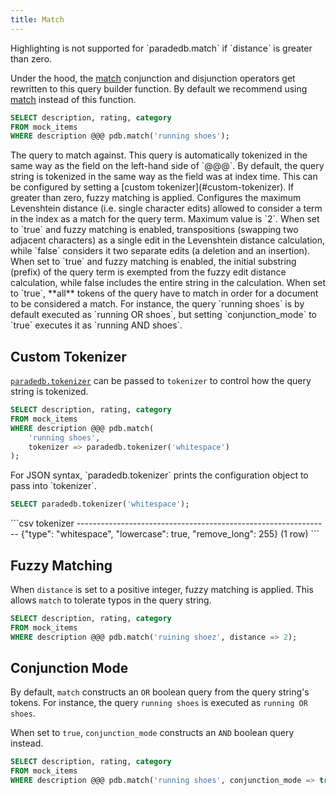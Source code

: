 ```yaml
---
title: Match
---
```


<Note>
  Highlighting is not supported for `paradedb.match` if `distance` is greater
  than zero.
</Note>

Under the hood, the [match](/documentation/v2/full-text/match) conjunction and disjunction operators get rewritten to this query builder function.
By default we recommend using [match](/documentation/v2/full-text/term) instead of this function.

```sql
SELECT description, rating, category
FROM mock_items
WHERE description @@@ pdb.match('running shoes');
```

<div className="mt-8" />

<ParamField body="value" required>
  The query to match against. This query is automatically tokenized in the same
  way as the field on the left-hand side of `@@@`.
</ParamField>
<ParamField body="tokenizer">
  By default, the query string is tokenized in the same way as the field was at
  index time. This can be configured by setting a [custom
  tokenizer](#custom-tokenizer).
</ParamField>
<ParamField body="distance" default={0}>
  If greater than zero, fuzzy matching is applied. Configures the maximum
  Levenshtein distance (i.e. single character edits) allowed to consider a term
  in the index as a match for the query term. Maximum value is `2`.
</ParamField>
<ParamField body="transposition_cost_one" default={true}>
  When set to `true` and fuzzy matching is enabled, transpositions (swapping two
  adjacent characters) as a single edit in the Levenshtein distance calculation,
  while `false` considers it two separate edits (a deletion and an insertion).
</ParamField>
<ParamField body="prefix" default={false}>
  When set to `true` and fuzzy matching is enabled, the initial substring
  (prefix) of the query term is exempted from the fuzzy edit distance
  calculation, while false includes the entire string in the calculation.
</ParamField>
<ParamField body="conjunction_mode" default={false}>
  When set to `true`, **all** tokens of the query have to match in order for a
  document to be considered a match. For instance, the query `running shoes` is
  by default executed as `running OR shoes`, but setting `conjunction_mode` to
  `true` executes it as `running AND shoes`.
</ParamField>

## Custom Tokenizer

[`paradedb.tokenizer`](/documentation/indexing/tokenizers#tokenizing-a-query) can be passed to `tokenizer` to control how the query string is tokenized.

```sql Function Syntax
SELECT description, rating, category
FROM mock_items
WHERE description @@@ pdb.match(
    'running shoes',
    tokenizer => paradedb.tokenizer('whitespace')
);
```

<Note>
For JSON syntax, `paradedb.tokenizer` prints the configuration object to pass into `tokenizer`.

```sql
SELECT paradedb.tokenizer('whitespace');
```

<Accordion title="Expected Response">
```csv
                           tokenizer
---------------------------------------------------------------
 {"type": "whitespace", "lowercase": true, "remove_long": 255}
(1 row)
```
</Accordion>

</Note>

## Fuzzy Matching

When `distance` is set to a positive integer, fuzzy matching is applied. This allows `match` to tolerate typos in the query string.

```sql
SELECT description, rating, category
FROM mock_items
WHERE description @@@ pdb.match('ruining shoez', distance => 2);
```

## Conjunction Mode

By default, `match` constructs an `OR` boolean query from the query string's tokens. For instance, the query `running shoes` is executed as `running OR shoes`.

When set to `true`, `conjunction_mode` constructs an `AND` boolean query instead.

```sql Function Syntax
SELECT description, rating, category
FROM mock_items
WHERE description @@@ pdb.match('running shoes', conjunction_mode => true);
```
